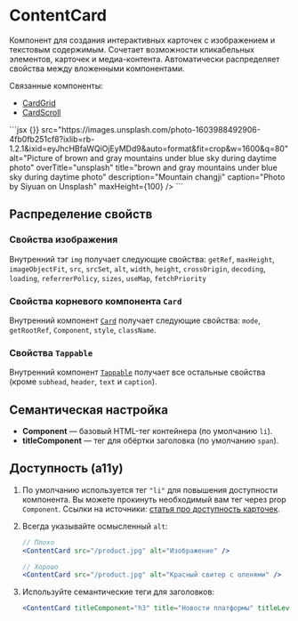 <Overview>

# ContentCard

Компонент для создания интерактивных карточек с изображением и текстовым содержимым.
Сочетает возможности кликабельных элементов, карточек и медиа-контента.
Автоматически распределяет свойства между вложенными компонентами.

Связанные компоненты:

- [CardGrid](/components/card-grid)
- [CardScroll](/components/card-scroll)

</Overview>

<Playground>
  ```jsx
  <ContentCard
    onClick={() => {}}
    src="https://images.unsplash.com/photo-1603988492906-4fb0fb251cf8?ixlib=rb-1.2.1&ixid=eyJhcHBfaWQiOjEyMDd9&auto=format&fit=crop&w=1600&q=80"
    alt="Picture of brown and gray mountains under blue sky during daytime photo"
    overTitle="unsplash"
    title="brown and gray mountains under blue sky during daytime photo"
    description="Mountain changji"
    caption="Photo by Siyuan on Unsplash"
    maxHeight={100}
  />
  ```
</Playground>

## Распределение свойств

### Свойства изображения

Внутренний тэг `img` получает следующие свойства: `getRef`, `maxHeight`, `imageObjectFit`, `src`, `srcSet`, `alt`,
`width`, `height`, `crossOrigin`, `decoding`, `loading`, `referrerPolicy`, `sizes`, `useMap`, `fetchPriority`

### Свойства корневого компонента `Card`

Внутренний компонент [`Card`](/components/card) получает следующие свойства: `mode`, `getRootRef`, `Component`,
`style`, `className`.

### Свойства `Tappable`

Внутренний компонент [`Tappable`](/components/tappable) получает все остальные свойства (кроме `subhead`,
`header`, `text` и `caption`).

## Семантическая настройка

- **Component** — базовый HTML-тег контейнера (по умолчанию `li`).
- **titleComponent** — тег для обёртки заголовка (по умолчанию `span`).

## Доступность (a11y)

1. По умолчанию используется тег `"li"` для повышения доступности компонента. Вы можете прокинуть необходимый вам тег через prop `Component`.
   Ссылки на источники: [статья про доступность карточек](https://inclusive-components.design/cards/).
2. Всегда указывайте осмысленный `alt`:

   ```jsx
   // Плохо
   <ContentCard src="/product.jpg" alt="Изображение" />

   // Хорошо
   <ContentCard src="/product.jpg" alt="Красный свитер с оленями" />
   ```

3. Используйте семантические теги для заголовков:
   ```jsx
   <ContentCard titleComponent="h3" title="Новости платформы" titleLevel="2" />
   ```
